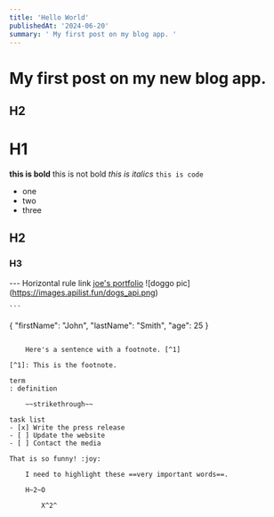 ```yaml
---
title: 'Hello World'
publishedAt: '2024-06-20'
summary: ' My first post on my blog app. '
---
```



# My first post on my new blog app. 
## H2
# H1

**this is bold**
this is not bold
*this is italics*
`this is code`
- one
- two
- three
## H2
### H3
--- Horizontal rule
link [joe's portfolio](https://joeoverflowcode.github.io/)
![doggo pic] (https://images.apilist.fun/dogs_api.png)

	```
{
  "firstName": "John",
  "lastName": "Smith",
  "age": 25
}
```

	Here's a sentence with a footnote. [^1]

[^1]: This is the footnote.

term
: definition

	~~strikethrough~~

task list
- [x] Write the press release
- [ ] Update the website
- [ ] Contact the media

That is so funny! :joy:

	I need to highlight these ==very important words==.

    H~2~O

    	X^2^